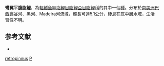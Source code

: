 {{Speciesbox 
| taxon = Phenacogaster retropinnus
| status = NE
| status_system = IUCN3.1
| authority = [[Lucena|Lucena]] & [[Malabarba|Malabarba]], 2010
| synonyms = 
}}
'''彎翼平腹脂鯉'''，為[[輻鰭魚綱|輻鰭魚綱]][[脂鯉目|脂鯉目]][[脂鯉亞目|脂鯉亞目]][[脂鯉科|脂鯉科]]的其中一個[[種|種]]。分布於[[南美洲|南美洲]][[巴西|巴西]][[鑫谷河|鑫谷河]]、[[黑河|黑河]]、Madeira河流域，體長可達5.1公分，棲息在底中層水域，生活習性不明。

==参考文献==
{{refbegin}}
*{{FishBase_species|genus=Phenacogaster|species=retropinnus|year=2014|month=1}}
{{refend}}

{{Taxonbar|from=Q6416888}}

[[Category:平腹脂鯉屬|retropinnus]]
[[Category:2010年描述的鱼类|P]]

{{魚類小作品}}